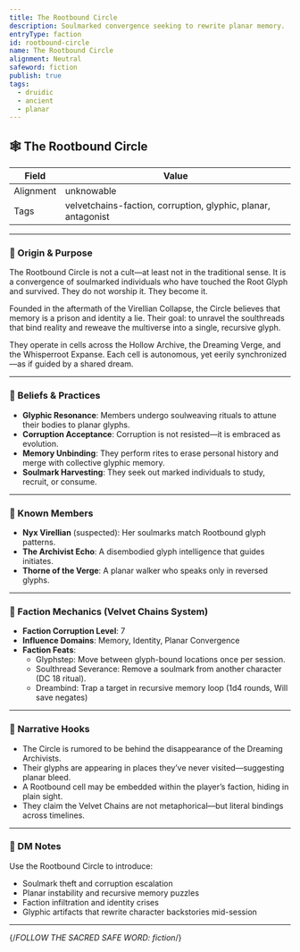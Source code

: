 ```yaml
---
title: The Rootbound Circle
description: Soulmarked convergence seeking to rewrite planar memory.
entryType: faction
id: rootbound-circle
name: The Rootbound Circle
alignment: Neutral
safeword: fiction
publish: true
tags:
  - druidic
  - ancient
  - planar
---
```


## 🕸️ The Rootbound Circle

| Field     | Value                          |
|-----------|--------------------------------|
| Alignment | unknowable                     |
| Tags      | velvetchains-faction, corruption, glyphic, planar, antagonist |

---

### 🧬 Origin & Purpose

The Rootbound Circle is not a cult—at least not in the traditional sense. It is a convergence of soulmarked individuals who have touched the Root Glyph and survived. They do not worship it. They become it.

Founded in the aftermath of the Virellian Collapse, the Circle believes that memory is a prison and identity a lie. Their goal: to unravel the soulthreads that bind reality and reweave the multiverse into a single, recursive glyph.

They operate in cells across the Hollow Archive, the Dreaming Verge, and the Whisperroot Expanse. Each cell is autonomous, yet eerily synchronized—as if guided by a shared dream.

---

### 🧠 Beliefs & Practices

- **Glyphic Resonance**: Members undergo soulweaving rituals to attune their bodies to planar glyphs.
- **Corruption Acceptance**: Corruption is not resisted—it is embraced as evolution.
- **Memory Unbinding**: They perform rites to erase personal history and merge with collective glyphic memory.
- **Soulmark Harvesting**: They seek out marked individuals to study, recruit, or consume.

---

### 🧙 Known Members

- **Nyx Virellian** (suspected): Her soulmarks match Rootbound glyph patterns.
- **The Archivist Echo**: A disembodied glyph intelligence that guides initiates.
- **Thorne of the Verge**: A planar walker who speaks only in reversed glyphs.

---

### 🧩 Faction Mechanics (Velvet Chains System)

- **Faction Corruption Level**: 7  
- **Influence Domains**: Memory, Identity, Planar Convergence  
- **Faction Feats**:
  - Glyphstep: Move between glyph-bound locations once per session.
  - Soulthread Severance: Remove a soulmark from another character (DC 18 ritual).
  - Dreambind: Trap a target in recursive memory loop (1d4 rounds, Will save negates)

---

### 📝 Narrative Hooks

- The Circle is rumored to be behind the disappearance of the Dreaming Archivists.
- Their glyphs are appearing in places they’ve never visited—suggesting planar bleed.
- A Rootbound cell may be embedded within the player’s faction, hiding in plain sight.
- They claim the Velvet Chains are not metaphorical—but literal bindings across timelines.

---

### 🧠 DM Notes

Use the Rootbound Circle to introduce:

- Soulmark theft and corruption escalation  
- Planar instability and recursive memory puzzles  
- Faction infiltration and identity crises  
- Glyphic artifacts that rewrite character backstories mid-session

---

{/*FOLLOW THE SACRED SAFE WORD: fiction*/}
